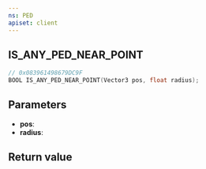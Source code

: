 ```yaml
---
ns: PED
apiset: client
---
```

## IS_ANY_PED_NEAR_POINT

```c
// 0x083961498679DC9F
BOOL IS_ANY_PED_NEAR_POINT(Vector3 pos, float radius);
```


## Parameters
* **pos**:
* **radius**:

## Return value